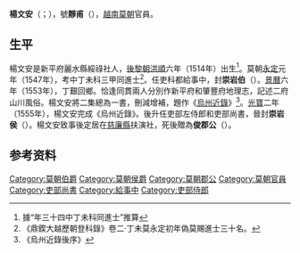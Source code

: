 {{Otheruses|other=名为杨文安的其他人物|杨文安}}

'''楊文安'''（{{vie|v='''Dương Văn An'''|hn=楊文安}}；{{bd|1514年||？||catIdx=D楊}}），號'''靜甫'''（{{vie|v='''Tĩnh Phủ'''|hn=靜甫}}），[[越南|越南]][[莫朝|莫朝]]官員。

== 生平 ==
楊文安是新平府麗水縣綏祿社人，[[後黎朝|後黎朝]][[洪順|洪順]]六年（1514年）出生<ref>據“年三十四中丁未科同進士”推算</ref>。莫朝[[永定|永定]]元年（1547年），考中丁未科三甲同進士<ref>《鼎鍥大越歷朝登科錄》卷二·丁未莫永定初年偽莫賜進士三十名。</ref>。任吏科都給事中，封'''崇岩伯'''（{{vie|v='''Sùng Nham bá'''|hn=崇岩伯}}）。[[景曆|景曆]]六年（1553年），丁艱回鄉。恰逢同貫兩人分別作新平府和肇豐府地理志，記述二府山川風俗。楊文安將二集總為一書，刪減增補，題作《[[烏州近錄|烏州近錄]]》<ref>《烏州近錄後序》</ref>。[[光寶|光寶]]二年（1555年），楊文安完成《烏州近錄》。後升任吏部左侍郎和吏部尚書，晉封'''崇岩侯'''（{{vie|v='''Sùng Nham hầu'''|hn=崇岩侯}}）。楊文安致事後定居在[[慈廉縣|慈廉縣]]扶演社，死後贈為'''俊郡公'''（{{vie|v='''Tuấn Quận công'''|hn=俊郡公}}）。

== 参考资料 ==
{{reflist}}

{{永定初年丁未科庭试进士榜}}

{{Authority control}}
{{DEFAULTSORT:Dương Văn An}}
[[Category:莫朝伯爵|Category:莫朝伯爵]]
[[Category:莫朝侯爵|Category:莫朝侯爵]]
[[Category:莫朝郡公|Category:莫朝郡公]]
[[Category:莫朝官員|Category:莫朝官員]]
[[Category:吏部尚書|Category:吏部尚書]]
[[Category:給事中|Category:給事中]]
[[Category:吏部侍郎|Category:吏部侍郎]]
